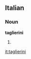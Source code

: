 ==Italian==

===Noun===
'''taglierini''' {{m}}

# {{plural of|[[taglierino]]|lang=Italian}}

[[it:taglierini]]